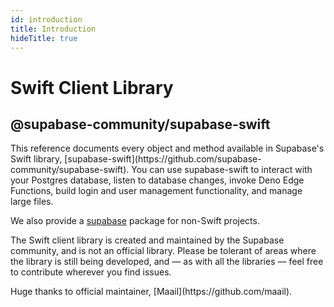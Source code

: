 ```yaml
---
id: introduction
title: Introduction
hideTitle: true
---
```


<div className="flex items-start gap-6 not-prose" id="introduction">
  <IconMenuSwift width={35} height={35} />
  <div className="flex flex-col gap-2">
    <h1 className="text-3xl text-scale-1200 m-0">Swift Client Library</h1>
    <h2 className="text-base font-mono text-scale-1100">@supabase-community/supabase-swift</h2>
  </div>
</div>

<div className="max-w-xl">
  This reference documents every object and method available in Supabase's Swift library, [supabase-swift](https://github.com/supabase-community/supabase-swift). You can use supabase-swift to interact with your Postgres database, listen to database changes, invoke Deno Edge Functions, build login and user management functionality, and manage large files.

  We also provide a [supabase](https://pub.dev/packages/supabase) package for non-Swift projects.
</div>

<div className="max-w-xl bg-slate-300 px-4 py-2 rounded-md">
  <p>The Swift client library is created and maintained by the Supabase community, and is not an official library. Please be tolerant of areas where the library is still being developed, and — as with all the libraries — feel free to contribute wherever you find issues.</p>

  <p>Huge thanks to official maintainer, [Maail](https://github.com/maail).</p>
</div>
